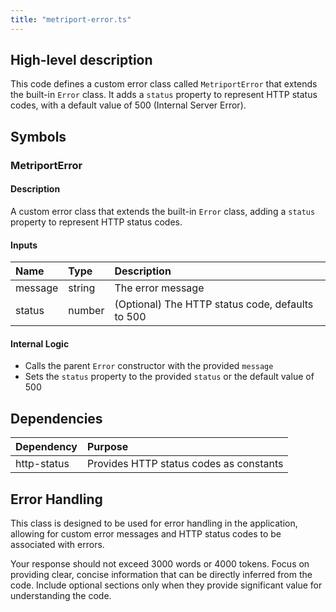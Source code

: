 ```yaml
---
title: "metriport-error.ts"
---
```


## High-level description
This code defines a custom error class called `MetriportError` that extends the built-in `Error` class. It adds a `status` property to represent HTTP status codes, with a default value of 500 (Internal Server Error).

## Symbols

### MetriportError
#### Description
A custom error class that extends the built-in `Error` class, adding a `status` property to represent HTTP status codes.

#### Inputs
| Name | Type | Description |
|:-----|:-----|:------------|
| message | string | The error message |
| status | number | (Optional) The HTTP status code, defaults to 500 |

#### Internal Logic
- Calls the parent `Error` constructor with the provided `message`
- Sets the `status` property to the provided `status` or the default value of 500

## Dependencies
| Dependency | Purpose |
|:-----------|:--------|
| http-status | Provides HTTP status codes as constants |

## Error Handling
This class is designed to be used for error handling in the application, allowing for custom error messages and HTTP status codes to be associated with errors.

Your response should not exceed 3000 words or 4000 tokens. Focus on providing clear, concise information that can be directly inferred from the code. Include optional sections only when they provide significant value for understanding the code.